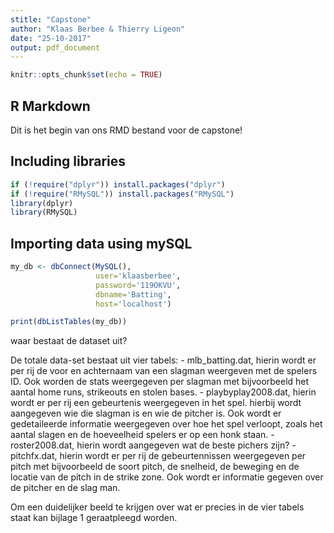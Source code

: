 ```yaml
---
stitle: "Capstone"
author: "Klaas Berbee & Thierry Ligeon"
date: "25-10-2017"
output: pdf_document
---
```


```r
knitr::opts_chunk$set(echo = TRUE)
```

## R Markdown

Dit is het begin van ons RMD bestand voor de capstone!

## Including libraries

```r
if (!require("dplyr")) install.packages("dplyr")
if (!require("RMySQL")) install.packages("RMySQL")
library(dplyr)
library(RMySQL)
```
## Importing data using mySQL

```r
my_db <- dbConnect(MySQL(), 
                   user='klaasberbee', 
                   password='119OKVU', 
                   dbname='Batting', 
                   host='localhost')

print(dbListTables(my_db))
```

waar bestaat de dataset uit?

De totale data-set bestaat uit vier tabels:
- mlb_batting.dat, hierin wordt er per rij de voor en achternaam van een slagman weergeven met de spelers ID. Ook worden de stats weergegeven per slagman met bijvoorbeeld het aantal home runs, strikeouts en stolen bases.
- playbyplay2008.dat, hierin wordt er per rij een gebeurtenis weergegeven in het spel. hierbij wordt aangegeven wie die slagman is en wie de pitcher is. Ook wordt er gedetaileerde informatie weergegeven over hoe het spel verloopt, zoals het aantal slagen en de hoeveelheid spelers er op een honk staan.
- roster2008.dat, hierin wordt aangegeven wat de beste pichers zijn?
- pitchfx.dat, hierin wordt er per rij de gebeurtennissen weergegeven per pitch met bijvoorbeeld de soort pitch, de snelheid, de beweging en de locatie van de pitch in de strike zone. Ook wordt er informatie gegeven over de pitcher en de slag man.

Om een duidelijker beeld te krijgen over wat er precies in de vier tabels staat kan bijlage 1 geraatpleegd worden.


